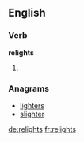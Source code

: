 ==English==

===Verb===
'''relights'''

# {{third-person singular of|[[relight]]}}

===Anagrams===
* [[lighters#English|lighters]]
* [[slighter#English|slighter]]

[[de:relights]]
[[fr:relights]]